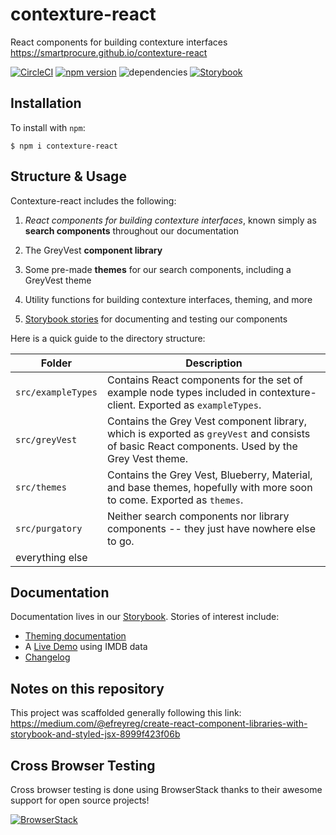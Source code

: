 # contexture-react

React components for building contexture interfaces https://smartprocure.github.io/contexture-react

<!---
Comment this out once we enable greenkeeper
[![Greenkeeper badge](https://badges.greenkeeper.io/smartprocure/contexture-react.svg)](https://greenkeeper.io/)
--->
[![CircleCI](https://circleci.com/gh/smartprocure/contexture-react.svg?style=svg)](https://circleci.com/gh/smartprocure/contexture-react)
[![npm version](https://badge.fury.io/js/contexture-react.svg)](https://badge.fury.io/js/contexture-react)
![dependencies](https://david-dm.org/smartprocure/contexture-react.svg)
[![Storybook](https://img.shields.io/badge/BUILT_WITH-STORYBOOK-f1618c.svg?style=for-the-badge)](https://smartprocure.github.io/contexture-react)

## Installation

To install with `npm`:

```
$ npm i contexture-react
```

## Structure & Usage

Contexture-react includes the following:

1. *React components for building contexture interfaces*, known simply as **search components** throughout our documentation

2. The GreyVest **component library**

3. Some pre-made **themes** for our search components, including a GreyVest theme

4. Utility functions for building contexture interfaces, theming, and more

5. [Storybook stories](https://smartprocure.github.io/contexture-react) for documenting and testing our components

Here is a quick guide to the directory structure: 

| Folder | Description |
| --- | --- |
| `src/exampleTypes` | Contains React components for the set of example node types included in contexture-client. Exported as `exampleTypes`. |
| `src/greyVest` | Contains the Grey Vest component library, which is exported as `greyVest` and consists of basic React components.  Used by the Grey Vest theme. |
| `src/themes` | Contains the Grey Vest, Blueberry, Material, and base themes, hopefully with more soon to come. Exported as `themes`. |
| `src/purgatory` | Neither search components nor library components -- they just have nowhere else to go. |
| everything else | 

## Documentation

Documentation lives in our [Storybook](https://smartprocure.github.io/contexture-react). Stories of interest include:
- [Theming documentation](https://smartprocure.github.io/contexture-react/?path=/story/developer-notes-docs--theme-api)
- A [Live Demo](https://smartprocure.github.io/contexture-react/?path=/story/live-demos-imdb-search--dynamic-search-layout) using IMDB data
- [Changelog](https://github.com/smartprocure/contexture-react/blob/master/CHANGELOG.md)

## Notes on this repository

This project was scaffolded generally following this link: https://medium.com/@efreyreg/create-react-component-libraries-with-storybook-and-styled-jsx-8999f423f06b

## Cross Browser Testing

Cross browser testing is done using BrowserStack thanks to their awesome support for open source projects!

[![BrowserStack](https://p14.zdusercontent.com/attachment/1015988/jKFhzb4Aj7J0lTB0zLpzYpFzs?token=eyJhbGciOiJkaXIiLCJlbmMiOiJBMTI4Q0JDLUhTMjU2In0..kRqEzKpnuMPlCW73WjIR2g.721XUudT3iSydu0vWxcM3LWbPRpr3SYQwZBkzIPmL4ffyYG2Sqa99fKq8dREp6vRd5EUeW8Yfzp3Vyx79eFYT5jpXWNv8EeeqmmaPb-Eg9YzJSdxhfmBnOc553RWhFjo6pz8UqqU7BlVo2IVnOY6Tkt82TqscBvCJQAp0KG5kgIzcHr5Q5v6CNobhIT0I2cwisx5qqsEX-cCE-FIOg-fVR_qxKDC6n9HotXYuIfucF8KWGUl3a-346pIFtLtaVKDtNNazLIq1v5TOVSPZTRvG59i9kKK9j5f43DGwuO3R_Q.8ZT1ToTcXfhc5cwpj_kB1w)](http://browserstack.com/)


